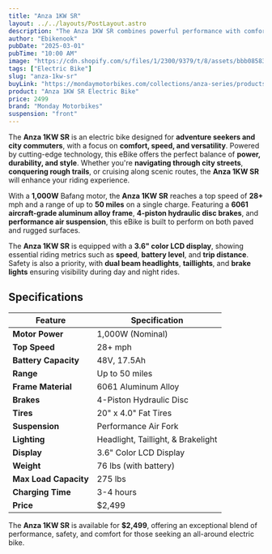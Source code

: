 ```yaml
---
title: "Anza 1KW SR"
layout: ../../layouts/PostLayout.astro
description: "The Anza 1KW SR combines powerful performance with comfort, designed for both urban commuting and rugged trail riding."
author: "Ebikenook"
pubDate: "2025-03-01"
pubTime: "10:00 AM"
image: "https://cdn.shopify.com/s/files/1/2300/9379/t/8/assets/bbb085834a87--Untitled-design-29-6c4503.png?v=1729789975"
tags: ["Electric Bike"]
slug: "anza-1kw-sr"
buyLink: "https://mondaymotorbikes.com/collections/anza-series/products/anza-1kw-sr"
product: "Anza 1KW SR Electric Bike"
price: 2499
brand: "Monday Motorbikes"
suspension: "front"
---
```


The **Anza 1KW SR** is an electric bike designed for **adventure seekers and city commuters**, with a focus on **comfort, speed, and versatility**. Powered by cutting-edge technology, this eBike offers the perfect balance of **power, durability, and style**. Whether you're **navigating through city streets**, **conquering rough trails**, or cruising along scenic routes, the **Anza 1KW SR** will enhance your riding experience.

With a **1,000W** Bafang motor, the **Anza 1KW SR** reaches a top speed of **28+** mph and a range of up to **50 miles** on a single charge. Featuring a **6061 aircraft-grade aluminum alloy frame**, **4-piston hydraulic disc brakes**, and **performance air suspension**, this eBike is built to perform on both paved and rugged surfaces.

The **Anza 1KW SR** is equipped with a **3.6" color LCD display**, showing essential riding metrics such as **speed**, **battery level**, and **trip distance**. Safety is also a priority, with **dual beam headlights**, **taillights**, and **brake lights** ensuring visibility during day and night rides.

## Specifications

| Feature               | Specification                      |
| --------------------- | ---------------------------------- |
| **Motor Power**       | 1,000W (Nominal)                   |
| **Top Speed**         | 28+ mph                            |
| **Battery Capacity**  | 48V, 17.5Ah                        |
| **Range**             | Up to 50 miles                     |
| **Frame Material**    | 6061 Aluminum Alloy                |
| **Brakes**            | 4-Piston Hydraulic Disc            |
| **Tires**             | 20" x 4.0" Fat Tires               |
| **Suspension**        | Performance Air Fork               |
| **Lighting**          | Headlight, Taillight, & Brakelight |
| **Display**           | 3.6" Color LCD Display             |
| **Weight**            | 76 lbs (with battery)              |
| **Max Load Capacity** | 275 lbs                            |
| **Charging Time**     | 3-4 hours                          |
| **Price**             | $2,499                             |

The **Anza 1KW SR** is available for **$2,499**, offering an exceptional blend of performance, safety, and comfort for those seeking an all-around electric bike.
